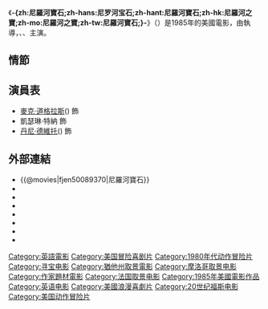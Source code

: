 {{unreferenced|time=2015-12-13T08:07:48+00:00}}
{{noteTA
|T=zh-hans:尼罗河宝石;zh-hant:尼羅河寶石;zh-hk:尼羅河之寶;zh-mo:尼羅河之寶;zh-tw:尼羅河寶石;
}}
{{Infobox Film
| name               = -{zh:尼羅河寶石;zh-hans:尼罗河宝石;zh-hant:尼羅河寶石;zh-hk:尼羅河之寶;zh-mo:尼羅河之寶;zh-tw:尼羅河寶石;}-
| original_name      = {{lang|en|The Jewel of the Nile}}
| image              = The Jewel of the Nile poster.jpg
| caption            = 電影海報
| director           = {{lang|en|Lewis Teague}}
| producer           = {{lang|en|Michael Douglas}}
| writer             = {{lang|en|Mark Rosenthal}}<br/>{{lang|en|Lawrence Konner}}
| starring           = {{lang|en|Michael Douglas}}<br/>{{lang|en|Kathleen Turner}}<br/>{{lang|en|Danny DeVito}}
| music              = {{lang|en|Jack Nitzsche}}
| cinematography     = {{lang|la|Jan De Bont}}
| editing            = {{lang|en|Peter Boita}}<br/>{{lang|en|Michael Ellis}}
| production_company = 
| distributor        = [[二十世紀霍士|二十世紀霍士]]
| released           = {{film date|1985|12|11}}
| runtime            = 107 分鐘
| country            = {{美國電影產地}}
| language           = [[英語|英語]]
| budget             = 
| gross              = 
| cn_name            = 
| hk_name            = 尼羅河之寶
| tw_name            = 尼羅河寶石
}}
《'''-{zh:尼羅河寶石;zh-hans:尼罗河宝石;zh-hant:尼羅河寶石;zh-hk:尼羅河之寶;zh-mo:尼羅河之寶;zh-tw:尼羅河寶石;}-'''》（{{lang-en|''The Jewel of the Nile''}}）是1985年的美國電影，由{{lang|en|Lewis Teague}}執導，{{lang|en|Michael Douglas}}、{{lang|en|Kathleen Turner}}、{{lang|en|Danny DeVito}}主演。

== 情節 ==

== 演員表 ==
*[[麥克·道格拉斯|麥克·道格拉斯]]({{lang|en|Michael Douglas}}) 飾 {{lang|en|Jack Colton}}
*凱瑟琳·特納{{lang|en|Kathleen Turner}} 飾 {{lang|en|Joan Wilder}}
*[[丹尼·德維托|丹尼·德維托]]({{lang|en|Danny DeVito}}) 飾 {{lang|en|Ralph}}

== 外部連結 ==
*{{@movies|fjen50089370|尼羅河寶石}}
*{{douban|title=尼罗河之宝}}
*{{Mtime|21830|尼罗河宝石}}
*{{Amg movie|26143|-{zh:尼羅河寶石;zh-hans:尼罗河宝石;zh-hant:尼羅河寶石;zh-hk:尼羅河之寶;zh-mo:尼羅河之寶;zh-tw:尼羅河寶石;}-}}
*{{rotten-tomatoes|jewel_of_the_nile|-{zh:尼羅河寶石;zh-hans:尼罗河宝石;zh-hant:尼羅河寶石;zh-hk:尼羅河之寶;zh-mo:尼羅河之寶;zh-tw:尼羅河寶石;}-}}
*{{mojo title|jewelofthenile|-{zh:尼羅河寶石;zh-hans:尼罗河宝石;zh-hant:尼羅河寶石;zh-hk:尼羅河之寶;zh-mo:尼羅河之寶;zh-tw:尼羅河寶石;}-}}
*{{Tcmdb title|79756|-{zh:尼羅河寶石;zh-hans:尼罗河宝石;zh-hant:尼羅河寶石;zh-hk:尼羅河之寶;zh-mo:尼羅河之寶;zh-tw:尼羅河寶石;}-}}
*{{imdb title|0089370|-{zh:尼羅河寶石;zh-hans:尼罗河宝石;zh-hant:尼羅河寶石;zh-hk:尼羅河之寶;zh-mo:尼羅河之寶;zh-tw:尼羅河寶石;}-}}

[[Category:英語電影|Category:英語電影]]
[[Category:美国冒险喜剧片|Category:美国冒险喜剧片]]
[[Category:1980年代动作冒险片|Category:1980年代动作冒险片]]
[[Category:寻宝电影|Category:寻宝电影]]
[[Category:猶他州取景電影|Category:猶他州取景電影]]
[[Category:摩洛哥取景电影|Category:摩洛哥取景电影]]
[[Category:作家題材電影|Category:作家題材電影]]
[[Category:法国取景电影|Category:法国取景电影]]
[[Category:1985年美國電影作品|Category:1985年美國電影作品]]
[[Category:英语电影|Category:英语电影]]
[[Category:美國浪漫喜劇片|Category:美國浪漫喜劇片]]
[[Category:20世纪福斯电影|Category:20世纪福斯电影]]
[[Category:美国动作冒险片|Category:美国动作冒险片]]